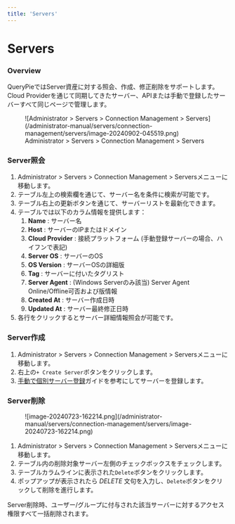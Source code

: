 ```yaml
---
title: 'Servers'
---
```



# Servers

### Overview

QueryPieではServer資産に対する照会、作成、修正削除をサポートします。Cloud Providerを通じて同期してきたサーバー、APIまたは手動で登録したサーバーすべて同じページで管理します。

<figure data-layout="center" data-align="center">
![Administrator &gt; Servers &gt; Connection Management &gt; Servers](/administrator-manual/servers/connection-management/servers/image-20240902-045519.png)
<figcaption>
Administrator &gt; Servers &gt; Connection Management &gt; Servers
</figcaption>
</figure>

### Server照会

1. Administrator &gt; Servers &gt; Connection Management &gt; Serversメニューに移動します。
2. テーブル左上の検索欄を通じて、サーバー名を条件に検索が可能です。
3. テーブル右上の更新ボタンを通じて、サーバーリストを最新化できます。
4. テーブルでは以下のカラム情報を提供します：
    1.  **Name**  : サーバー名
    2.  **Host**  : サーバーのIPまたはドメイン
    3.  **Cloud Provider**  : 接続プラットフォーム (手動登録サーバーの場合、ハイフンで表記)
    4.  **Server OS**  : サーバーのOS
    5.  **OS Version**  : サーバーOSの詳細版
    6.  **Tag**  : サーバーに付いたタグリスト
    7.  **Server Agent**  : (Windows Serverのみ該当) Server Agent Online/Offline可否および版情報
    8.  **Created At**  : サーバー作成日時
    9.  **Updated At** : サーバー最終修正日時
5. 各行をクリックするとサーバー詳細情報照会が可能です。


### Server作成

1. Administrator &gt; Servers &gt; Connection Management &gt; Serversメニューに移動します。
2. 右上の`+ Create Server`ボタンをクリックします。
3. [手動で個別サーバー登録](servers/manually-registering-individual-servers)ガイドを参考にしてサーバーを登録します。


### Server削除

<figure data-layout="center" data-align="center">
![image-20240723-162214.png](/administrator-manual/servers/connection-management/servers/image-20240723-162214.png)
</figure>

1. Administrator &gt; Servers &gt; Connection Management &gt; Serversメニューに移動します。
2. テーブル内の削除対象サーバー左側のチェックボックスをチェックします。
3. テーブルカラムラインに表示された`Delete`ボタンをクリックします。
4. ポップアップが表示されたら  *DELETE*  文句を入力し、`Delete`ボタンをクリックして削除を進行します。

<Callout type="important">
Server削除時、ユーザー/グループに付与された該当サーバーに対するアクセス権限すべて一括削除されます。
</Callout>
